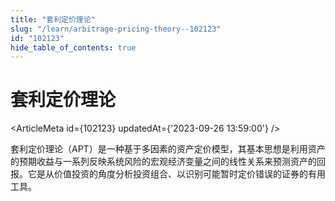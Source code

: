 ```yaml
---
title: "套利定价理论"
slug: "/learn/arbitrage-pricing-theory--102123"
id: "102123"
hide_table_of_contents: true
---
```



# 套利定价理论

<ArticleMeta id={102123} updatedAt={'2023-09-26 13:59:00'} />
<div className='border-solid border-b border-t-0 my-4 border-[var(--ifm-color-gray-300)]' />

套利定价理论（APT）是一种基于多因素的资产定价模型，其基本思想是利用资产的预期收益与一系列反映系统风险的宏观经济变量之间的线性关系来预测资产的回报。它是从价值投资的角度分析投资组合、以识别可能暂时定价错误的证券的有用工具。
